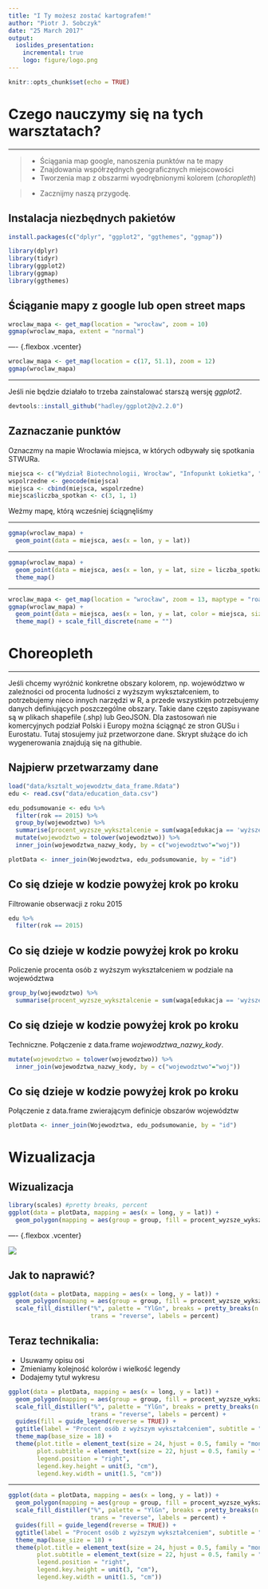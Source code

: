 ```yaml
---
title: "I Ty możesz zostać kartografem!"
author: "Piotr J. Sobczyk"
date: "25 March 2017"
output:
  ioslides_presentation:
    incremental: true
    logo: figure/logo.png
---
```


```r
knitr::opts_chunk$set(echo = TRUE)
```

# Czego nauczymy się na tych warsztatach?

----

> - Ściągania map google, nanoszenia punktów na te mapy 
> - Znajdowania współrzędnych geograficznych miejscowości
> - Tworzenia map z obszarmi wyodrębnionymi kolorem (*choropleth*)

> - Zacznijmy naszą przygodę.

## Instalacja niezbędnych pakietów

```r
install.packages(c("dplyr", "ggplot2", "ggthemes", "ggmap"))
```

```r
library(dplyr)
library(tidyr)
library(ggplot2)
library(ggmap)
library(ggthemes)
```

## Ściąganie mapy z google lub open street maps {.flexbox .vcenter}

```r
wroclaw_mapa <- get_map(location = "wrocław", zoom = 10)
ggmap(wroclaw_mapa, extent = "normal")
```

---- {.flexbox .vcenter}

```r
wroclaw_mapa <- get_map(location = c(17, 51.1), zoom = 12)
ggmap(wroclaw_mapa)
```

----

Jeśli nie będzie działało to trzeba zainstalować starszą wersję *ggplot2*.

```r
devtools::install_github("hadley/ggplot2@v2.2.0")
```


## Zaznaczanie punktów

Oznaczmy na mapie Wrocławia miejsca, w których odbywały się spotkania STWURa.

```r
miejsca <- c("Wydział Biotechnologii, Wrocław", "Infopunkt Łokietka", "Wydział Matematyki PWr")
wspolrzedne <- geocode(miejsca)
miejsca <- cbind(miejsca, wspolrzedne)
miejsca$liczba_spotkan <- c(3, 1, 1)
```

Weżmy mapę, którą wcześniej ściągnęliśmy

---- 

```r
ggmap(wroclaw_mapa) +
  geom_point(data = miejsca, aes(x = lon, y = lat))
```

----

```r
ggmap(wroclaw_mapa) +
  geom_point(data = miejsca, aes(x = lon, y = lat, size = liczba_spotkan)) +
  theme_map()
```

----

```r
wroclaw_mapa <- get_map(location = "wrocław", zoom = 13, maptype = "roadmap", color = "bw")
ggmap(wroclaw_mapa) +
  geom_point(data = miejsca, aes(x = lon, y = lat, color = miejsca, size = liczba_spotkan)) +
  theme_map() + scale_fill_discrete(name = "")
```

# Choreopleth

----

Jeśli chcemy wyróżnić konkretne obszary kolorem, np. województwo w zależności od procenta ludności z wyższym wykształceniem,
to potrzebujemy nieco innych narzędzi w R, a przede wszystkim potrzebujemy danych definiujących poszczególne obszary.
Takie dane często zapisywane są w plikach shapefile (.shp) lub GeoJSON. Dla zastosowań nie komercyjnych podział Polski i Europy można
ściągnąć ze stron GUSu i Eurostatu. Tutaj stosujemy już przetworzone dane. Skrypt służące do ich wygenerowania znajdują się na githubie.


## Najpierw przetwarzamy dane

```r
load("data/ksztalt_wojewodztw_data_frame.Rdata")
edu <- read.csv("data/education_data.csv")

edu_podsumowanie <- edu %>% 
  filter(rok == 2015) %>%
  group_by(wojewodztwo) %>%
  summarise(procent_wyzsze_wyksztalcenie = sum(waga[edukacja == 'wyższe i policealne'])/sum(waga)) %>%
  mutate(wojewodztwo = tolower(wojewodztwo)) %>% 
  inner_join(wojewodztwa_nazwy_kody, by = c("wojewodztwo"="woj"))

plotData <- inner_join(Wojewodztwa, edu_podsumowanie, by = "id")
```

## Co się dzieje w kodzie powyżej krok po kroku

Filtrowanie obserwacji z roku 2015
```r
edu %>% 
  filter(rok == 2015) 
```

## Co się dzieje w kodzie powyżej krok po kroku

Policzenie procenta osób z wyższym wykształceniem w podziale na województwa
```r
group_by(wojewodztwo) %>%
  summarise(procent_wyzsze_wyksztalcenie = sum(waga[edukacja == 'wyższe i policealne'])/sum(waga)) 
```

## Co się dzieje w kodzie powyżej krok po kroku

Techniczne. Połączenie z data.frame *wojewodztwa_nazwy_kody*.

```r
mutate(wojewodztwo = tolower(wojewodztwo)) %>% 
  inner_join(wojewodztwa_nazwy_kody, by = c("wojewodztwo"="woj")) 
```

## Co się dzieje w kodzie powyżej krok po kroku

Połączenie z data.frame zwierającym definicje obszarów województw

```r
plotData <- inner_join(Wojewodztwa, edu_podsumowanie, by = "id")
```

# Wizualizacja

## Wizualizacja {.flexbox .vcenter}

```r
library(scales) #pretty breaks, percent
ggplot(data = plotData, mapping = aes(x = long, y = lat)) +
  geom_polygon(mapping = aes(group = group, fill = procent_wyzsze_wyksztalcenie))
```

---- {.flexbox .vcenter}

![ ](figure/sad_puppy.jpeg)

## Jak to naprawić?

```r
ggplot(data = plotData, mapping = aes(x = long, y = lat)) +
  geom_polygon(mapping = aes(group = group, fill = procent_wyzsze_wyksztalcenie)) +
  scale_fill_distiller("%", palette = "YlGn", breaks = pretty_breaks(n = 6),
                       trans = "reverse", labels = percent)
```

## Teraz technikalia:

* Usuwamy opisu osi
* Zmieniamy kolejność kolorów i wielkość legendy
* Dodajemy tytuł wykresu

```r
ggplot(data = plotData, mapping = aes(x = long, y = lat)) +
  geom_polygon(mapping = aes(group = group, fill = procent_wyzsze_wyksztalcenie)) +
  scale_fill_distiller("%", palette = "YlGn", breaks = pretty_breaks(n = 6),
                       trans = "reverse", labels = percent) +
  guides(fill = guide_legend(reverse = TRUE)) +
  ggtitle(label = "Procent osób z wyższym wykształceniem", subtitle = "W podziale na województwa w 2015") + 
  theme_map(base_size = 18) +
  theme(plot.title = element_text(size = 24, hjust = 0.5, family = "mono"),
        plot.subtitle = element_text(size = 22, hjust = 0.5, family = "mono"),
        legend.position = "right",
        legend.key.height = unit(3, "cm"),
        legend.key.width = unit(1.5, "cm"))
```

----
```r
ggplot(data = plotData, mapping = aes(x = long, y = lat)) +
  geom_polygon(mapping = aes(group = group, fill = procent_wyzsze_wyksztalcenie)) +
  scale_fill_distiller("%", palette = "YlGn", breaks = pretty_breaks(n = 6),
                       trans = "reverse", labels = percent) +
  guides(fill = guide_legend(reverse = TRUE)) +
  ggtitle(label = "Procent osób z wyższym wykształceniem", subtitle = "W podziale na województwa w 2015") + 
  theme_map(base_size = 18) +
  theme(plot.title = element_text(size = 24, hjust = 0.5, family = "mono"),
        plot.subtitle = element_text(size = 22, hjust = 0.5, family = "mono"),
        legend.position = "right",
        legend.key.height = unit(3, "cm"),
        legend.key.width = unit(1.5, "cm"))
```



